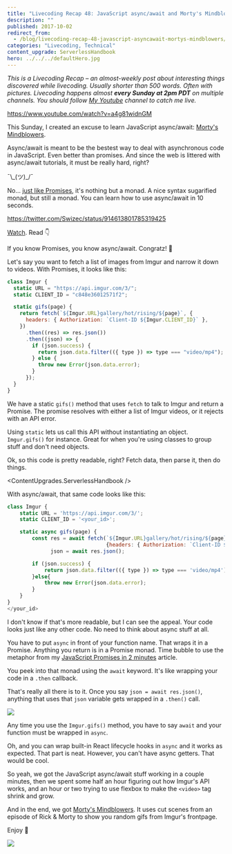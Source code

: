 ```yaml
---
title: "Livecoding Recap 48: JavaScript async/await and Morty's Mindblowers"
description: ""
published: 2017-10-02
redirect_from:
  - /blog/livecoding-recap-48-javascript-asyncawait-mortys-mindblowers/swizec/7829
categories: "Livecoding, Technical"
content_upgrade: ServerlessHandbook
hero: ../../../defaultHero.jpg
---
```



_This is a Livecoding Recap – an almost-weekly post about interesting things discovered while livecoding. Usually shorter than 500 words. Often with pictures. Livecoding happens almost **every Sunday at 2pm PDT** on multiple channels. You should follow [My Youtube](https://www.youtube.com/TheSwizec) channel to catch me live._

https://www.youtube.com/watch?v=a4g81widnGM

This Sunday, I created an excuse to learn JavaScript async/await: [Morty's Mindblowers](http://mortysmindblowers.fun).

Async/await is meant to be the bestest way to deal with asynchronous code in JavaScript. Even better than promises. And since the web is littered with async/await tutorials, it must be really hard, right?

¯\\\_(ツ)\_/¯

No… [just like Promises](https://swizec.com/blog/javascript-promises-monads/swizec/7814), it's nothing but a monad. A nice syntax sugarified monad, but still a monad. You can learn how to use async/await in 10 seconds.

https://twitter.com/Swizec/status/914613801785319425

[Watch](https://youtu.be/a4g81widnGM?t=2070). Read 👇

If you know Promises, you know async/await. Congratz! 👏

Let's say you want to fetch a list of images from Imgur and narrow it down to videos. With Promises, it looks like this:

```javascript
class Imgur {
  static URL = "https://api.imgur.com/3/";
  static CLIENT_ID = "c848e36012571f2";

  static gifs(page) {
    return fetch(`${Imgur.URL}gallery/hot/rising/${page}`, {
      headers: { Authorization: `Client-ID ${Imgur.CLIENT_ID}` },
    })
      .then((res) => res.json())
      .then((json) => {
        if (json.success) {
          return json.data.filter(({ type }) => type === "video/mp4");
        } else {
          throw new Error(json.data.error);
        }
      });
  }
}
```

We have a static `gifs()` method that uses `fetch` to talk to Imgur and return a Promise. The promise resolves with either a list of Imgur videos, or it rejects with an API error.

Using `static` lets us call this API without instantiating an object. `Imgur.gifs()` for instance. Great for when you're using classes to group stuff and don't need objects.

Ok, so this code is pretty readable, right? Fetch data, then parse it, then do things.

<ContentUpgrades.ServerlessHandbook />

With async/await, that same code looks like this:

```javascript
class Imgur {
    static URL = 'https://api.imgur.com/3/';
    static CLIENT_ID = '<your_id>';

    static async gifs(page) {
        const res = await fetch(`${Imgur.URL}gallery/hot/rising/${page}`,
                                {headers: { Authorization: `Client-ID ${Imgur.CLIENT_ID}`}}),
              json = await res.json();

        if (json.success) {
            return json.data.filter(({ type }) => type === 'video/mp4');
        }else{
            throw new Error(json.data.error);
        }
    }
}
</your_id>
```

I don't know if that's more readable, but I can see the appeal. Your code looks just like any other code. No need to think about async stuff at all.

You have to put `async` in front of your function name. That wraps it in a Promise. Anything you return is in a Promise monad. Time bubble to use the metaphor from my [JavaScript Promises in 2 minutes](https://swizec.com/blog/javascript-promises-monads/swizec/7814) article.

You peek into that monad using the `await` keyword. It's like wrapping your code in a `.then` callback.

That's really all there is to it. Once you say `json = await res.json()`, anything that uses that `json` variable gets wrapped in a `.then()` call.

![](https://swizec.com/wp-content/uploads/2017/10/This-subreddits-reaction-when-asked-how-we-make-our-gifs-look-so-damn-good-Imgur.gif)

Any time you use the `Imgur.gifs()` method, you have to say `await` and your function must be wrapped in `async`.

Oh, and you can wrap built-in React lifecycle hooks in `async` and it works as expected. That part is neat. However, you can't have async getters. That would be cool.

So yeah, we got the JavaScript async/await stuff working in a couple minutes, then we spent some half an hour figuring out how Imgur's API works, and an hour or two trying to use flexbox to make the `<video>` tag shrink and grow.

And in the end, we got [Morty's Mindblowers](http://mortysmindblowers.fun). It uses cut scenes from an episode of Rick & Morty to show you random gifs from Imgur's frontpage.

Enjoy 🤘

[![](https://swizec.com/wp-content/uploads/2017/10/mortystill-1024x577.png)](http://mortysmindblowers.fun)
